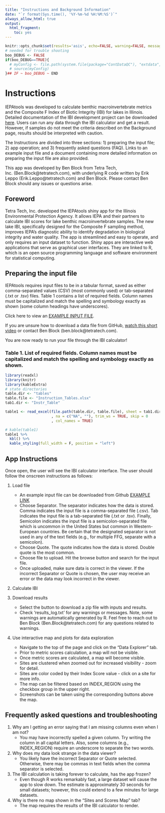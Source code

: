 ```yaml
---
title: "Instructions and Background Information"
date: "`r format(Sys.time(), '%Y-%m-%d %H:%M:%S')`"
always_allow_html: true
output:
  html_fragment:
    toc: yes
---
```


```r
knitr::opts_chunk$set(results='asis', echo=FALSE, warning=FALSE, message = FALSE)
# needed for trouble shooting
boo_DEBUG <- FALSE
if(boo_DEBUG==TRUE){
  # myConfig <- file.path(system.file(package="ContDataQC"), "extdata", "config.ORIG.R")
  # source(myConfig)
}## IF ~ boo_DEBUG ~ END
```

# Instructions

IEPAtools was developed to calculate benthic macroinvertebrate metrics and the Composite F Index of Biotic Integrity (IBI) for lakes in Illinois. Detailed documentation of the IBI development project can be downloaded [here](https://github.com/Blocktt/ShinyAppDocuments/tree/main/IEPAtools/Reports). Users can run any data through the IBI calculator and get a result. However, if samples do not meet the criteria described on the Background page, results should be interpreted with caution.

The Instructions are divided into three sections: 1) preparing the input file; 2) app operation; and 3) frequently asked questions (FAQ). Links to an example input file and a document containing more detailed information on preparing the input file are also provided.

This app was developed by Ben Block from Tetra Tech, Inc. (Ben.Block@tetratech.com), with underlying R code written by Erik Leppo (Erik.Leppo@tetratech.com) and Ben Block. Please contact Ben Block should any issues or questions arise.

## Foreword
Tetra Tech, Inc. developed the IEPAtools shiny app for the Illinois Environmental Protection Agency. It allows IEPA and their partners to calculate IBI scores for lake benthic macroinvertebrate samples. The new lake IBI, specifically designed for the Composite F sampling method, improves IEPA’s diagnostic ability to identify degradation in biological integrity and water quality. The app is streamlined and easy to operate, and only requires an input dataset to function. Shiny apps are interactive web applications that serve as graphical user interfaces. They are linked to R, which is an open source programming language and software environment for statistical computing.

## Preparing the input file
IEPAtools requires input files to be in a tabular format, saved as either comma-separated values (CSV) (most commonly used) or tab-separated (.txt or .tsv) files. Table 1 contains a list of required fields. Column names must be capitalized and match the spelling and symbology exactly as shown (some column headings have underscores).

Click here to view an [EXAMPLE INPUT FILE](https://github.com/Blocktt/ShinyAppDocuments/tree/main/IEPAtools/Example_Files).

If you are unsure how to download a data file from GitHub, [watch this short video](https://www.youtube.com/watch?v=GIJdfuAoqFI) or contact Ben Block (ben.block@tetratech.com).

You are now ready to run your file through the IBI calculator!

### Table 1. List of required fields. Column names must be capitalized and match the spelling and symbology exactly as shown.
```r
library(readxl)
library(knitr)
library(kableExtra)
# state directories
table.dir <- "tables"
table.file <- "Instruction_Tables.xlsx"
tab1.dir <- "Instr_Table"

table1 <- read_excel(file.path(table.dir, table.file), sheet = tab1.dir
                     , na = c("NA", ""), trim_ws = TRUE, skip = 0
                     , col_names = TRUE)  

# kable(table1)
table1 %>% 
  kbl() %>% 
  kable_styling(full_width = F, position = "left")
```


## App Instructions

Once open, the user will see the IBI calculator interface. The user should follow the onscreen instructions as follows:

1. Load file
    + An example input file can be downloaded from Github [EXAMPLE LINK](https://github.com/Blocktt/IEPAtools/tree/main/inst/shiny-examples/IEPAtools/Examples)
    + Choose Separator. The separator indicates how the data is stored. Comma indicates the input file is a comma-separated file (.csv). Tab indicates the input file is a tab-separated file (.txt or .tsv). Finally, Semicolon indicates the input file is a semicolon-separated file which is uncommon in the United States but common in Western-European countries. Be certain that the designated separator is not used in any of the text fields (e.g., for multiple FFG, separate with a semicolon).
    + Choose Quote. The quote indicates how the data is stored. Double quote is the most common.
    + Choose file to upload. Hit the browse button and search for the input file. 
    + Once uploaded, make sure data is correct in the viewer. If the incorrect Separator or Quote is chosen, the user may receive an error or the data may look incorrect in the viewer. 

2. Calculate IBI

3. Download results
    + Select the button to download a zip file with inputs and results.
    + Check ‘results_log.txt’ for any warnings or messages. Note, some warnings are automatically generated by R. Feel free to reach out to Ben Block (Ben.Block@tetratech.com) for any questions related to warnings.

4. Use interactive map and plots for data exploration
    + Navigate to the top of the page and click on the “Data Explorer” tab.
    + Prior to metric scores calculation, a map will not be visible.
    + Once metric scores are calculated, a map will become visible.
    + Sites are clustered when zoomed out for increased visibility - zoom for detail.
    + Sites are color coded by their Index Score value - click on a site for more info.
    + The map can be filtered based on INDEX_REGION using the checkbox group in the upper right.
    + Screenshots can be taken using the corresponding buttons above the map.

## Frequently asked questions and troubleshooting

1. Why am I getting an error saying that I am missing columns even when I am not?
    + You may have incorrectly spelled a given column. Try writing the column in all capital letters. Also, some columns (e.g., INDEX_REGION) require an underscore to separate the two words.

2. Why does my data look strange in the data viewer?
    + You likely have the incorrect Separator or Quote selected. Otherwise, there may be commas in text fields when the comma separator is selected.

3. The IBI calculation is taking forever to calculate, has the app frozen?
    + Even though R works remarkably fast, a large dataset will cause the app to slow down. The estimate is approximately 30 seconds for small datasets; however, this could extend to a few minutes for large datasets.

4. Why is there no map shown in the “Sites and Scores Map” tab?
    + The map requires the results of the IBI calculator to render.
